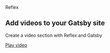 <section py="8|12|16|24">
  <Container>
    <Flexbox flexDirection="column" textAlign="center">
      <p m="0" fontSize="2xl" fontWeight="semibold">
        Reflex
      </p>
      <h1 variant="heading.h1" m="0" fontWeight="extrabold" lineHeight="tight">
        Add videos to your Gatsby site
      </h1>
      <p fontSize="xl|2xl" mt="2">
        Create a video section with Reflex and Gatsby
      </p>
      <a
        href="/videos"
        variant="button.primary"
        rounded="full"
        size="22"
        transition="transform .15s ease-in"
        _hover={{
          transform: scale(1.1),
          boxShadow: "xl",
        }}
      >
        <Icon name="play" size="8" ml="1" />
        <VisuallyHidden>Play video</VisuallyHidden>
      </a>
    </Flexbox>
  </Container>
</section>
